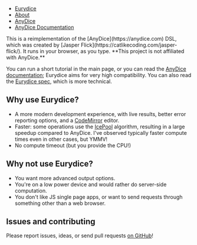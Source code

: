 
<Octocat />
<nav className="w-full md:w-1/2 p-4">
  <ul className="flex [&>*]:border-l [&>*]:border-gray-500 [&>*]:px-4">
    <li className="border-none">
      <a className="hover:underline" href="/">
        Eurydice
      </a>
    </li>
    <li>
      <a className="hover:underline" href="#">
        About
      </a>
    </li>
    <li>
      <a className="hover:underline" href="https://anydice.com">
        AnyDice <ExternalWebsite />
      </a>
    </li>
    <li>
      <a className="hover:underline" href="https://anydice.com/docs">
        AnyDice Documentation <ExternalWebsite />
      </a>
    </li>
  </ul>
</nav>

<div className="max-w-2xl m-auto prose">
This is a reimplementation of the [AnyDice](https://anydice.com) DSL, which was created by
[Jasper Flick](https://catlikecoding.com/jasper-flick/). It runs in your browser, as you type.
**This project is not affiliated with AnyDice.**

You can run a short tutorial in the main page, or you can read the [AnyDice documentation](https://anydice.com/docs/);
Eurydice aims for very high compatibility. You can also read the
[Eurydice spec](https://github.com/MattX/eurydice/blob/main/spec.md), which is more technical.

## Why use Eurydice?

- A more modern development experience, with live results, better error reporting options, and a
  [CodeMirror](https://codemirror.net/) editor.
- Faster: some operations use the [IcePool](https://pypi.org/project/icepool/) algorithm,
  resulting in a large speedup compared to AnyDice. I've observed typically faster compute times even
  in other cases, but YMMV!
- No compute timeout (but you provide the CPU!)

## Why not use Eurydice?

- You want more advanced output options.
- You're on a low power device and would rather do server-side computation.
- You don't like JS single page apps, or want to send requests through something other than a web browser.

## Issues and contributing

Please report issues, ideas, or send pull requests [on GitHub](https://github.com/MattX/eurydice)!

</div>
